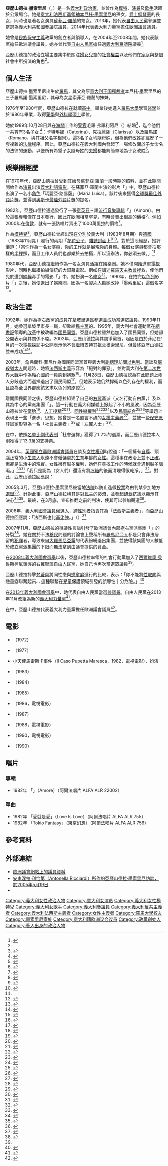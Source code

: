 {{Infobox Officeholder
| honorific-prefix =[[歐洲議會議員|MEP]]
| name = 亞歷山德拉·墨索里尼
| honorific-suffix = 
| image = File:Alessandra Mussolini.jpg
| imagesize = 
| smallimage =
| caption = 2007年攝於[[米蘭|米蘭]]
| constituency_MP     = {{link-it|義大利中部選區|Circoscrizione Italia centrale|義大利中部}}
| parliament          = 歐洲議會
| term_start          = 2014年7月1日
| term_end            =2019年7月2日
| term_start1         = 2004年7月20日
| term_end1           = 2008年4月28日
| majority            =
| office2= [[共和國參議院_(義大利)|義大利共和國參議院]]
| constituency2 = [[坎帕尼亞|坎帕尼亞]]
| term_start2 = 2013年3月21日
| term_end2 = 2014年6月30日
| office3= [[眾議院_(義大利)|義大利眾議院]]
| constituency3 = 19–[[坎帕尼亞|坎帕尼亞]]1區
| term_start3 = 2008年4月29日
| term_end3 = 2013年3月14日
| term_start4 = 1992年4月23日
| term_end4 = 2004年7月19日
| birth_date = {{birth date and age|1962|12|30|df=yes}}
| birth_place = [[義大利|義大利]][[羅馬|羅馬]]
| death_date =
| death_place =
| nationality = 義大利
| party = [[義大利力量黨_(2013年)|義大利力量黨]] {{small|（2013年-）}}
| otherparty = {{link-it|義大利社會運動黨|Movimento Sociale Italiano - Destra Nazionale}}{{small|（1992年-1995年）}}<br>[[國民同盟_(義大利)|國民同盟]]{{small|（1995年-2003年）}}<br>{{link-it|社會行動黨 (義大利)|Azione Sociale|社會行動黨}}{{small|（2003年-2009年）}}<br>[[自由人民黨_(義大利)|自由人民黨]]{{small|（2009年-2013年）}}
| spouse = 毛羅·弗羅利阿尼（{{lang|it|Mauro Floriani}}） （1989年-）
| relations = [[本尼托·墨索里尼|本尼托·墨索里尼]]（祖父）<Br />{{link-it|羅馬諾·墨索里尼|Romano Mussolini}}（父親）<Br />{{link-it|安娜·瑪麗亞·維拉尼·西科隆涅|Maria Scicolone}}（母親）<Br />[[蘇菲亞·羅蘭|蘇菲亞·羅蘭]]（姨母）
| children = 3
| residence =
| alma_mater =
| occupation =
| profession = 女演員、模特、歌手、政治家
| religion = [[羅馬天主教|羅馬天主教]]
| signature =
| website =
| footnotes =
}}

'''亞歷山德拉·墨索里尼'''（{{lang-it|Alessandra Mussolini}}，{{bd|1962年|12月30日||}}）是一名[[義大利|義大利]][[政治家|政治家]]，並曾作為[[模特|模特]]、[[演員|演員]]及[[歌手|歌手]]活躍於公眾場合。她是[[義大利王國_(1861年–1946年)|意大利]][[法西斯黨|法西斯黨]][[Duce|領袖]][[本尼托·墨索里尼|本尼托·墨索里尼]]的孫女，[[爵士樂|爵士]][[鋼琴家|鋼琴家]]{{link-it|羅馬諾·墨索里尼|Romano Mussolini}}的長女，同時也是著名女演員[[蘇菲亞·羅蘭|蘇菲亞·羅蘭]]的甥女。2013年，她代表[[自由人民黨_(義大利)|自由人民黨]]參選並當選為[[共和國參議院_(義大利)|義大利共和國參議院]][[議員|議員]]，2014年代表[[義大利力量黨|義大利力量黨]]擔任[[歐洲議會議員|歐洲議會議員]]。

她曾是[[民族保守主義|民族保守主義]]政黨{{link-it|社會行動黨 (義大利)|Azione Sociale|社會行動黨}}的創立者與領導人。在2004年至2008年間，她代表該黨擔任歐洲議會議員。她亦曾代表[[自由人民黨_(義大利)|自由人民黨]]擔任過[[眾議院_(義大利)|義大利眾議院]]議員<ref name=chamberSite>{{cite news|url=http://www.camera.it/29?shadow_deputato=33830|work=[[眾議院_(義大利)|義大利眾議院]]|title=MUSSOLINI Alessandra - PDL|accessdate=2015年5月11日|archive-url=https://web.archive.org/web/20120308074545/http://www.camera.it/29?shadow_deputato=33830|archive-date=2012年3月8日|dead-url=yes}}</ref>。

亞歷山德拉的政治立場主要集中於關注[[婦女|婦女]][[兒童|兒童]]的[[社會|社會]][[權益|權益]]以及他們在[[家庭|家庭]]與整個社會中所扮演的角色<ref name=Independent/>。

==個人生活==
亞歷山德拉·墨索里尼出生於[[羅馬|羅馬]]，其父為原[[義大利王國_(1861年–1946年)|意大利王国]][[獨裁者|獨裁者]]本尼托·墨索里尼的三子羅馬諾·墨索里尼，其母為女星索菲亞·羅蘭的妹妹{{link-it|安娜·瑪麗亞·維拉尼·西科隆涅|Maria Scicolone}}。

1976年至1980年間，亞歷山德拉在{{link-en|羅馬美國海外學校|American Overseas School of Rome}}就讀[[高中|高中]]。畢業後她進入[[羅馬大學|羅馬大學]]學習[[醫學|醫學]]並於1986年畢業，取得[[藥學|藥學]]與[[外科學|外科學]][[碩士|碩士]]學位。

她於1989年10月28日與在[[海關|海關]]工作的[[警官|警官]]毛羅·弗羅利阿尼（{{lang|it|Mauro Floriani}}）結婚<ref name=NYTimesChronicle>{{cite news|url=http://query.nytimes.com/gst/fullpage.html?res=9F02E7DD1531F936A25752C1A962958260|work=[[紐約時報|紐約時報]]|author=Nadine Brozan|title=CHRONICLE|date=1994年11月15日|accessdate=2015年5月11日}}</ref>，迄今他們一共育有3名子女 <ref>{{cite news|url=http://www.telegraph.co.uk/news/worldnews/europe/italy/10690087/Mussolini-grand-daughters-husband-in-prostitution-probe.html|work=[[每日電訊報|每日電訊報]]|author=Nick Squires|title=Mussolini grand-daughter's husband in prostitution probe|date=2014年3月11日|accessdate=2015年5月11日|archive-date=2020年11月25日|archive-url=https://web.archive.org/web/20201125065453/https://www.telegraph.co.uk/news/worldnews/europe/italy/10690087/Mussolini-grand-daughters-husband-in-prostitution-probe.html|dead-url=no}}</ref>：卡特琳娜（Caterina）、克拉麗薩（Clarissa）以及羅馬諾（Romano，與其祖父名字相同）。這3名子女均[[隨母姓|隨母姓]]，但為他們[[改姓|改姓]]卻經歷了一套複雜的[[法律|法律]]程序。因此，亞歷山德拉在義大利國內發起了一場修改關於子女命名的法律的運動，以便所有希望子女隨母姓的[[夫婦|夫婦]]都能夠簡單地為子女改姓<ref name=Telegraph>{{cite news|url=http://www.telegraph.co.uk/news/uknews/1519934/Mussolini-calls-for-new-naming-law.html|work=[[每日電訊報|每日電訊報]]|author=Malcolm Moore|title=Mussolini calls for new naming law|date=2006年5月31日|accessdate=2015年5月11日|archive-date=2019年10月15日|archive-url=https://web.archive.org/web/20191015183227/https://www.telegraph.co.uk/news/uknews/1519934/Mussolini-calls-for-new-naming-law.html|dead-url=no}}</ref>。

==娛樂圈經歷==
在1970年代，亞歷山德拉曾受到其姨母[[蘇菲亞·羅蘭|蘇菲亞·羅蘭]]一段時期的照料，並在此期間開始作為[[演員|演員]]出演[[義大利語|義大利語]][[電影|電影]]。在蘇菲亞·羅蘭主演的影片「{{link-it|特別的一天|Una giornata particolare}}」中，亞歷山德拉出演了一名小[[角色|角色]]「瑪麗亞·路易薩」（Maria Luisa）。該片後來獲得[[金球獎最佳外語片獎|金球獎最佳外語片獎]]，並得到[[奧斯卡最佳外語片獎|奧斯卡最佳外語片獎]]的提名。

1982年，亞歷山德拉通過{{link-ja|阿爾法唱片公司|アルファレコード}}發行了一張[[義大利語|意]][[英語|英]][[日語|日]]三語[[流行_(音樂類型)|流行音樂]][[專輯|專輯]]「{{link-it|愛 (亞歷山德拉·墨索里尼)|Amore (Alessandra Mussolini)|愛}}」（Amore）。由於這張專輯僅在[[日本|日本]]發行，因此在歐洲相當罕見，有時會賣出很高的價格<ref name=Orrore>{{cite news |url=http://www.orrorea33giri.com/2007/04/alessandra-mussolini-amore-1982.html |work=Orrore a 33 Giri |title=Alessandra Mussolini - Amore (1982 - LP) |date=2007年4月13日 |accessdate=2015年5月11日 |archiveurl=https://web.archive.org/web/20080209003430/http://www.orrorea33giri.com/2007/04/alessandra-mussolini-amore-1982.html |archivedate=2008年2月9日 |deadurl=yes }}</ref>。例如2000年在[[倫敦|倫敦]]，就有一張該唱片賣出了1000萬[[義大利里拉|里拉]]的價格<ref>{{cite news|url=http://archiviostorico.corriere.it/2000/maggio/03/Disco_della_Mussolini_venduto_per_co_0_0005032082.shtml|work=[[晚郵報|晚郵報]]|title=Disco della Mussolini venduto per 10 milioni|date=2000年5月3日|accessdate=2015年5月11日|archive-date=2016年1月1日|archive-url=https://web.archive.org/web/20160101000000/http://archiviostorico.corriere.it/2000/maggio/03/Disco_della_Mussolini_venduto_per_co_0_0005032082.shtml|dead-url=no}}</ref>。

作為[[模特兒|模特兒]]<ref name="BBC20040109">{{cite news|url=http://news.bbc.co.uk/1/hi/world/europe/3382151.stm|work=[[BBC新聞|BBC新聞]]|title=Italy's post-fascists to regroup|date=2004年1月9日|accessdate=2015年5月11日|author=Jan Repa|archive-date=2017年8月17日|archive-url=https://web.archive.org/web/20170817165634/http://news.bbc.co.uk/1/hi/world/europe/3382151.stm|dead-url=no}}</ref>，亞歷山德拉曾經出現在分別於義大利（1983年8月期）與[[德國|德國]]（1983年11月期）發行的兩期「[[花花公子|花花公子]]」[[雜誌|雜誌]][[封面女郎|封面]]上<ref name="PBCoversIT">{{cite news|url=http://www.pbcovers.com/pbcovers.php?c=it&y=1983&cover=it_198308|work=PB封面|title=Playboy Italy [1983]|date=1983年8月|accessdate=2015年5月11日|archive-date=2007年12月25日|archive-url=https://web.archive.org/web/20071225234659/http://www.pbcovers.com/pbcovers.php?c=it&y=1983&cover=it_198308|dead-url=yes}}</ref><ref name="PBCoversDE">{{cite news|url=http://www.pbcovers.com/pbcovers.php?c=de&y=1983&cover=de_198311|work=PB封面|title=Playboy Germany [1983]|date=1983年11月|accessdate=2015年5月11日|archive-date=2019年9月1日|archive-url=https://web.archive.org/web/20190901085249/http://www.pbcovers.com/pbcovers.php?c=de&y=1983&cover=de_198311|dead-url=yes}}</ref>。對於這段經歷，她評價道：「當你作為一名女演員，你的工作就是展現你的身體。每個女演員都會拍那樣的[[半裸|半裸]]照，而且工作人員們也都樂於去拍攝，所以沒辦法，你必須去做。」<ref name="Independent" />

1980年代，亞歷山德拉繼續作為一名女演員活躍在娛樂圈。她不僅開始進軍[[電視|電視]]影片，同時也繼續拍攝傳統的大銀幕電影。例如在講述[[羅馬天主教會|羅馬天主教會]]拯救{{link-it|義大利猶太人|Ebraismo in Italia}}，使他們免於遭到[[納粹|納粹]]毒手的電影「{{link-it|地下阿西西|Assisi Underground}}」中，她扮演一名[[修女|修女]]<ref name="IMDBAssisi">{{cite news|url=http://www.imdb.com/title/tt0088746/|publisher=IMDb|title=The Assisi Underground (1985)|accessdate=2015年5月12日|archive-date=2021年2月10日|archive-url=https://web.archive.org/web/20210210215631/https://www.imdb.com/title/tt0088746/|dead-url=no}}</ref>。1990年，在拍完[[以色列|以色列]]影片「{{link-he|通往艾因哈羅德之路|הדרך לעין חרוד}}」之後，她便退出了娛樂圈，因為一名[[製片人|製片人]]勸她改掉「墨索里尼」這個名字<ref name="Independent">{{cite news|url=http://www.independent.co.uk/news/people/profiles/alessandra-mussolini-politician-in-stilettos-67581.html|work=[[獨立報|獨立報]]|author=Susan Chenery|title=Alessandra Mussolini: Politician in stilettos|date=2004年2月8日|accessdate=2015年5月11日|archive-date=2019年9月14日|archive-url=https://web.archive.org/web/20190914075815/https://www.independent.co.uk/news/people/profiles/alessandra-mussolini-politician-in-stilettos-67581.html|dead-url=no}}</ref>。

==政治生涯==
1992年，她作為[[極右|極右]]政黨{{link-it|義大利社會運動黨|Movimento Sociale Italiano - Destra Nazionale}}的成員在[[拿坡里|拿坡里]][[選區|選區]]參選並成功當選[[眾議員|眾議員]]。1993年11月，她參選拿坡里市長一職，卻敗給[[民主黨_(義大利)|民主黨]]的{{link-it|安東尼奧·巴索利諾|Antonio Bassolino}}。1995年，義大利社會運動黨在[[總書記|總書記]]{{link-it|詹弗蘭科·菲尼|Gianfranco Fini}}領導的[[改革|改革]]中被改編為[[國民同盟_(義大利)|國民同盟]]。亞歷山德拉雖然也加入了國民同盟，但她卻公開表示與其關係不睦。2002年，亞歷山德拉與其競爭黨首，起因是由於菲尼在1月的一次電視採訪中公開表示他不會繼續支持其祖父墨索里尼，但最終亞歷山德拉並未成功<ref name=Telegraph2002>{{cite news|url=http://www.telegraph.co.uk/news/worldnews/europe/italy/1382781/Alessandra-Mussolini-seeks-leadership-of-Italys-far-Right.html|work=[[每日電訊報|每日電訊報]]|author=Bruce Johnston|title=Alessandra Mussolini seeks leadership of Italy's far Right|date=2002年1月26日|accessdate=2015年5月12日|archive-date=2019年10月7日|archive-url=https://web.archive.org/web/20191007131423/https://www.telegraph.co.uk/news/worldnews/europe/italy/1382781/Alessandra-Mussolini-seeks-leadership-of-Italys-far-Right.html|dead-url=no}}</ref><ref>{{cite news|url=http://edition.cnn.com/2002/WORLD/europe/01/25/italy.mussolini/|work=[[CNN|CNN]]|title=Mussolini to challenge party boss|date=2002年1月25日|accessdate=2015年5月12日|archive-date=2021年1月26日|archive-url=https://web.archive.org/web/20210126093225/http://edition.cnn.com/2002/WORLD/europe/01/25/italy.mussolini/|dead-url=no}}</ref>。

2003年，詹弗蘭科·菲尼作為國民同盟黨首與義大利[[副總理|副總理]]訪問[[以色列|以色列]]。當談及[[納粹大屠殺|屠殺猶太人]]問題時，她將[[法西斯主義|法西斯主義]]形容為「絕對的罪惡」，並對義大利在[[第二次世界大戰|第二次世界大戰]]中作為[[軸心國|軸心國]]的一員感到抱歉<ref>{{cite news|url=http://www.repubblica.it/2003/k/sezioni/politica/alemus/alemus/alemus.html|work={{link-it|共和報|La Repubblica}}|title="Pregiudizi sul mio cognome" Alessandra Mussolini lascia An|date=2003年11月27日|accessdate=2015年5月12日|archive-date=2019年7月20日|archive-url=https://web.archive.org/web/20190720014919/http://www.repubblica.it/2003/k/sezioni/politica/alemus/alemus/alemus.html|dead-url=no}}</ref>。11月28日，亞歷山德拉認為在此問題上兩人分歧過大而選擇退出了國民同盟<ref name=NYTimes1996>{{cite news|url=http://query.nytimes.com/gst/fullpage.html?res=9F07E1DC163AF936A25752C1A960958260|work=[[紐約時報|紐約時報]]|title=A Mussolini Quits Rightist Party in Italy|date=1996年11月15日|accessdate=2015年5月12日}}</ref>。但她表示她仍然捍衛以色列存在的權利，而且認為全世界都應該乞求以色列的原諒<ref>{{cite web|url=http://www.haaretz.com/print-edition/news/mussolini-entire-world-should-beg-forgiveness-of-israel-1.106582|work=[[國土報|國土報]]|author=Adi Schwartz|title=Mussolini: Entire world should `beg forgiveness of Israel'|date=2003年11月24日|accessdate=2015年5月12日|archive-date=2015年9月24日|archive-url=https://web.archive.org/web/20150924225144/http://www.haaretz.com/print-edition/news/mussolini-entire-world-should-beg-forgiveness-of-israel-1.106582|dead-url=no}}</ref>。

離開國民同盟之後，亞歷山德拉組建了自己的[[右翼|右翼]]黨派{{link-it|社會行動黨 (義大利)|Azione Sociale|社會行動黨}}（又名行動自由黨，{{lang-it|Libertà di Azione}}）及以其為中心的黨派集團「{{link-it|社會選擇|Alternativa Sociale}}」。這一行動在義大利媒體上掀起了不小的風波，因為亞歷山德拉曾在[[墮胎|墮胎]]<ref>{{cite web|url=http://archiviostorico.corriere.it/1994/agosto/11/Mussolini_macche_omicidio_cosi_criminalizzano_co_0_9408115537.shtml|title=la Mussolini: macche' omicidio cosi' si criminalizzano le donne|work=[[晚郵報|晚郵報]]|date=1994年8月11日|accessdate=2015年5月12日|archive-date=2015年10月25日|archive-url=https://web.archive.org/web/20151025014914/http://archiviostorico.corriere.it/1994/agosto/11/Mussolini_macche_omicidio_cosi_criminalizzano_co_0_9408115537.shtml|dead-url=no}}</ref>、[[人工授精|人工授精]]<ref>{{cite web|url=http://archiviostorico.corriere.it/1997/febbraio/04/Embrioni_Mussolini_Melandri_ancora_polemica_co_0_9702048957.shtml|title=Embrioni, da Mussolini a Melandri e' ancora polemica|work=[[晚郵報|晚郵報]]|date=1997年2月4日|accessdate=2015年5月12日|archive-date=2015年11月6日|archive-url=https://web.archive.org/web/20151106001139/http://archiviostorico.corriere.it/1997/febbraio/04/Embrioni_Mussolini_Melandri_ancora_polemica_co_0_9702048957.shtml|dead-url=no}}</ref><ref>{{cite web|url=http://archiviostorico.corriere.it/2004/febbraio/11/Fecondazione_Parlamento_vara_regole_co_9_040211027.shtml|title=Fecondazione, il Parlamento vara le regole|work=[[晚郵報|晚郵報]]|date=2004年2月11日|accessdate=2015年5月12日|archive-date=2015年12月21日|archive-url=https://web.archive.org/web/20151221223248/http://archiviostorico.corriere.it/2004/febbraio/11/Fecondazione_Parlamento_vara_regole_co_9_040211027.shtml|dead-url=no}}</ref>、[[同性戀權利|同性戀權利]]<ref>{{cite web|url=http://archiviostorico.corriere.it/1995/gennaio/06/Destra_gay_pace_vicina_Alessandra_co_0_9501062501.shtml|title=Destra e gay, pace vicina. Alessandra Mussolini: tra loro ho molti amici|work=[[晚郵報|晚郵報]]|date=1995年1月6日|accessdate=2015年5月12日|archive-date=2015年11月5日|archive-url=https://web.archive.org/web/20151105141114/http://archiviostorico.corriere.it/1995/gennaio/06/Destra_gay_pace_vicina_Alessandra_co_0_9501062501.shtml|dead-url=no}}</ref><ref>{{cite web|url=http://archiviostorico.corriere.it/1996/febbraio/09/Alessandra_per_una_volta_sono_co_8_9602091092.shtml|title=Alessandra: per una volta sono vicina alla sinistra|work=[[晚郵報|晚郵報]]|date=1996年2月9日|accessdate=2015年5月12日|archive-date=2015年11月7日|archive-url=https://web.archive.org/web/20151107203314/http://archiviostorico.corriere.it/1996/febbraio/09/Alessandra_per_una_volta_sono_co_8_9602091092.shtml|dead-url=no}}</ref><ref>{{cite web|url=http://archiviostorico.corriere.it/1997/febbraio/08/Mussolini_piace_gay_mette_imbarazzo_co_0_9702088459.shtml|title=La Mussolini piace ai gay e mette in imbarazzo An|work=[[晚郵報|晚郵報]]|date=1997年2月8日|accessdate=2015年5月12日|archive-date=2015年11月8日|archive-url=https://web.archive.org/web/20151108150313/http://archiviostorico.corriere.it/1997/febbraio/08/Mussolini_piace_gay_mette_imbarazzo_co_0_9702088459.shtml|dead-url=no}}</ref>以及[[民事結合|民事結合]]<ref>{{cite web|url=http://archiviostorico.corriere.it/2003/ottobre/24/Turco_Mussolini_Thelma_Louise_della_co_0_031024128.shtml|title=Turco-Mussolini, Thelma e Louise della politica "Tanta invidia ma andiamo avanti lo stesso"|work=[[晚郵報|晚郵報]]|date=2003年10月24日|accessdate=2015年5月12日|archive-date=2015年10月31日|archive-url=https://web.archive.org/web/20151031112217/http://archiviostorico.corriere.it/2003/ottobre/24/Turco_Mussolini_Thelma_Louise_della_co_0_031024128.shtml|dead-url=no}}</ref><ref>{{cite web|url=http://archiviostorico.corriere.it/2003/ottobre/21/Raddoppiano_coppie_fatto_Polo_contro_co_0_031021030.shtml|title=Raddoppiano le coppie di fatto Polo contro la proposta Mussolini|work=[[晚郵報|晚郵報]]|date=2003年10月21日|accessdate=2015年5月12日|archive-date=2015年11月2日|archive-url=https://web.archive.org/web/20151102064314/http://archiviostorico.corriere.it/2003/ottobre/21/Raddoppiano_coppie_fatto_Polo_contro_co_0_031021030.shtml|dead-url=no}}</ref>等議題上表現出一些「進步」思想。她曾是一名直言不諱的[[女權主義者|女權主義者]]<ref>{{cite web|url=http://archiviostorico.corriere.it/2003/luglio/08/Alessandra_Mussolini_ora_serve_nuovo_co_0_030708057.shtml|title=Alessandra Mussolini: ora serve un nuovo femminismo|work=[[晚郵報|晚郵報]]|date=2003年7月8日|accessdate=2015年5月12日|archive-date=2015年12月19日|archive-url=https://web.archive.org/web/20151219120930/http://archiviostorico.corriere.it/2003/luglio/08/Alessandra_Mussolini_ora_serve_nuovo_co_0_030708057.shtml|dead-url=no}}</ref>，並被一些[[保守派|保守派]][[評論家|評論家]]形容為一名「[[社會主義者|社會主義者]]」<ref>{{cite web|url=http://archiviostorico.corriere.it/1996/maggio/31/Buttafuoco_Mussolini_vattene_con_Ulivo_co_0_96053111728.shtml|title=Buttafuoco: Mussolini, vattene con l' Ulivo Alessandra: triste non sapere dove buttarsi|work=[[晚郵報|晚郵報]]|date=1996年5月31日|accessdate=2015年5月12日|archive-date=2015年10月30日|archive-url=https://web.archive.org/web/20151030162805/http://archiviostorico.corriere.it/1996/maggio/31/Buttafuoco_Mussolini_vattene_con_Ulivo_co_0_96053111728.shtml|dead-url=no}}</ref>或「[[左翼|左翼]]人士」<ref>{{cite web|url=http://archiviostorico.corriere.it/2005/marzo/25/interroga_Alessandra_destra_femminista_co_9_050325040.shtml|title=An s' interroga su Alessandra "E' di destra o femminista?"|work=[[晚郵報|晚郵報]]|date=2005年3月25日|accessdate=2015年5月12日|archive-date=2015年5月18日|archive-url=https://web.archive.org/web/20150518092102/http://archiviostorico.corriere.it/2005/marzo/25/interroga_Alessandra_destra_femminista_co_9_050325040.shtml|dead-url=no}}</ref>。

在{{link-it|2004年歐洲議會議員選舉|Elezioni europee del 2004}}中，依照[[名單比例代表制|名單比例代表制]]「社會選擇」獲得了1.2%的選票，而亞歷山德拉本人則獲得了13.3萬的支持票。

2004年，[[英國獨立黨|英國獨立黨]][[歐洲議會議員|歐洲議會議員]]{{link-en|戈福瑞·布魯姆|Godfrey Bloom}}在談及[[女性權利|女性權利]]時說道：「一個擁有[[自尊|自尊]]、頭腦正常的小[[生意人|生意人]]永遠不會僱傭處於[[生育|生育]]年齡的[[女性|女性]]。這種事在政治上並不[[政治正確|正確]]，但卻是生活中的現實。女性擁有越多權利，她們在尋找工作的時候就會遇到越多阻礙。」<ref>{{cite news|url=http://www.thetimes.co.uk/tto/news/uk/article1926583.ece|title=UKIP man champions a woman's right to clean fridges|author=Jenny Booth|date=2004年7月20日|work=[[泰晤士報|泰晤士報]]|accessdate=2015年5月12日|archive-date=2015年5月18日|archive-url=https://web.archive.org/web/20150518103318/http://www.thetimes.co.uk/tto/news/uk/article1926583.ece|dead-url=no}}</ref><ref>{{cite news|url=http://www.theguardian.com/politics/2004/jul/21/uk.gender|title=Ukip's bloomer over women's rights|author=Martin Wainwright|date=2004年7月21日|work=[[衛報|衛報]]|accessdate=2015年5月12日|archive-date=2019年9月27日|archive-url=https://web.archive.org/web/20190927231955/https://www.theguardian.com/politics/2004/jul/21/uk.gender|dead-url=no}}</ref>「我只是認為（女人們）還沒有將[[冰箱|冰箱]]的後面清理得很乾淨。」<ref>{{cite news|url=http://news.bbc.co.uk/1/hi/uk_politics/3912205.stm|title=UKIP MEP in row over working women|date=2004年7月21日|work=[[BBC|BBC]]|accessdate=2015年5月12日|archive-date=2013年6月1日|archive-url=https://web.archive.org/web/20130601143423/http://news.bbc.co.uk/1/hi/uk_politics/3912205.stm|dead-url=no}}</ref>。對此，亞歷山德拉回應說：{{quote|我知道英國人有一種善於自我[[諷刺|諷刺]]的[[幽默感|幽默感]]，但我來自拿坡里，我可以說在那裡每個女人都懂得如何做飯，如何清理冰箱，甚至如何當一名[[政治家|政治家]]。反過來戈福瑞·布魯姆先生也許根本不懂如何清理冰箱，也不懂如何當一名政治家。<ref>[[義大利語|義大利語]]原文：「{{lang|it|So che gli Inglesi hanno il senso dell’autoironia, ma io sono napoletana e posso dire che noi donne sappiamo cucinare e pulire i frigoriferi e facciamo anche politica, mentre forse Godfrey Bloom non-sa né pulire i frigoriferi, né fare politica.}}」</ref>}}

2005年3月，亞歷山德拉·墨索里尼被當地[[法院|法院]]以防止造假[[投票|投票]]為由判禁參加地方[[選舉|選舉]]<ref>{{cite news|url=http://www.theguardian.com/world/2005/mar/14/italy.johnhooper|title=Alessandra Mussolini barred from election because of faked signatures|author=John Hooper|date=2005年3月14日|work=[[衛報|衛報]]|accessdate=2015年5月12日|archive-date=2021年1月29日|archive-url=https://web.archive.org/web/20210129092501/https://www.theguardian.com/world/2005/mar/14/italy.johnhooper|dead-url=no}}</ref>。針對此事，亞歷山德拉稱其是對[[民主|民主]]的褻瀆，並發起[[絕食|絕食]]抗議以顯示其決心<ref>{{cite news|url=http://www.cbsnews.com/news/hunger-strike-by-mussolini/|title=Hunger Strike By Mussolini|author=Francie Grace|date=2005年3月15日|work=[[CBS新聞|CBS新聞]]|accessdate=2015年5月12日|archive-date=2019年9月30日|archive-url=https://web.archive.org/web/20190930001955/https://www.cbsnews.com/news/hunger-strike-by-mussolini/|dead-url=no}}</ref><ref>{{cite news|url=http://www.telegraph.co.uk/news/1485614/Mussolinis-granddaughter-on-hunger-strike.html|title=Mussolini's granddaughter on hunger strike|date=2005年3月14日|work=[[每日電訊報|每日電訊報]]|accessdate=2015年5月12日|archive-date=2019年10月29日|archive-url=https://web.archive.org/web/20191029094151/https://www.telegraph.co.uk/news/1485614/Mussolinis-granddaughter-on-hunger-strike.html|dead-url=no}}</ref>。最終，在3月底，{{link-it|義大利共和國國務院|Consiglio di Stato della Repubblica Italiana}}宣布推翻之前的判決，使其可以參加競選<ref>{{cite news|url=http://news.bbc.co.uk/2/hi/europe/4401023.stm|title=Q&A: Italy regional elections|author=|date=2005年4月1日|work=[[BBC新聞|BBC新聞]]|accessdate=2015年5月12日|archive-date=2021年1月28日|archive-url=https://web.archive.org/web/20210128190919/http://news.bbc.co.uk/2/hi/europe/4401023.stm|dead-url=no}}</ref>。

2006年，義大利[[國會議員|國會議員]][[候選人|候選人]]，[[跨性別者|跨性別者]]{{link-it|符拉第米爾·露蘇麗雅|Vladimir Luxuria}}指責其為「法西斯主義者」，而亞歷山德拉回應說：「法西斯也比[[基佬|基佬]]強。」（{{lang-it|Meglio fascista che frocio}}）<ref>{{cite news|url=http://www.repubblica.it/2006/c/sezioni/politica/versoelezioni35/muslux/muslux.html|title=Mussolini a Vladimir Luxuria "Meglio fascista che frocio"|date=2006年3月9日|work={{link-it|共和報|La Repubblica}}|accessdate=2015年5月12日|archive-date=2020年11月12日|archive-url=https://web.archive.org/web/20201112020045/https://www.repubblica.it/2006/c/sezioni/politica/versoelezioni35/muslux/muslux.html|dead-url=no}}</ref>

2007年11月，亞歷山德拉的爭議性言論引發了歐洲議會內部極右黨派集團「{{link-fr|認同，傳統，主權|Identité, tradition, souveraineté}}」的分裂<ref>{{cite news|url=http://www.theguardian.com/world/2007/nov/15/eu.thefarright|title=Xenophobia destroys EU's ultra-rightwing MEP group|date=2007年11月15日|work=[[衛報|衛報]]|author=Ian Traynor|accessdate=2015年5月12日|archive-date=2020年11月17日|archive-url=https://web.archive.org/web/20201117012032/https://www.theguardian.com/world/2007/nov/15/eu.thefarright|dead-url=no}}</ref>。她在關於不法[[移民|移民]]問題的討論會上聲稱所有[[羅馬尼亞人|羅馬尼亞人]]都是只會非法居留的[[犯罪|犯罪]]者，導致來自[[大羅馬尼亞黨|大羅馬尼亞黨]]的代表紛紛退出集團，並使得該集團的人數低於成立黨派集團的下限而無法拿到由議會提供的資金。

在[[2008年義大利國會選舉|2008年義大利國會選舉]]以後，亞歷山德拉率領的社會行動黨加入了[[西爾維奧·貝魯斯柯尼|西爾維奧·貝魯斯柯尼]]領導的右翼聯盟[[自由人民黨_(義大利)|自由人民黨]]，她自己也再次當選眾議員<ref name=chamberSite />。

亞歷山德拉抨擊[[梵蒂岡|梵蒂岡]]將同性戀與[[戀童癖|戀童癖]]進行的比較，表示：「你不能將[[性取向|性取向]]與戀童癖聯繫起來... 這種聯繫在[[兒童|兒童]]保護領域引發的誤導性十分危險。」<ref>{{cite news|url=http://www.reuters.com/article/2010/04/14/us-pope-abuse-idUSTRE63D24520100414|title=Vatican under fire for linking gays to pedophilia|work=[[路透社|路透社]]|author=Philip Pullella|date=2010年4月14日|accessdate=2015年5月12日|archive-date=2015年9月24日|archive-url=https://web.archive.org/web/20150924144849/http://www.reuters.com/article/2010/04/14/us-pope-abuse-idUSTRE63D24520100414|dead-url=no}}</ref>

在[[2013年義大利國會選舉|2013年義大利國會選舉]]中，她代表自由人民黨當選[[參議員|參議員]]。自由人民黨在2013年11月改組為新的[[意大利力量黨_(2013年)|義大利力量黨]]<ref>{{cite news |url=http://www.senato.it/leg/17/BGT/Schede/Attsen/00001662.htm |work=[[共和國參議院_(義大利)|義大利共和國參議院]] |title=Alessandra MUSSOLINI - XVII Legislatura |accessdate=2015年5月12日 |deadurl=yes |archiveurl=https://www.webcitation.org/6QV9Hs3z8?url=http://www.senato.it/leg/17/BGT/Schede/Attsen/00001662.htm |archivedate=2014年6月21日 }}</ref>。

在{{link-it|義大利國內的2014年歐洲議會議員選舉|Elezioni europee del 2014 (Italia)}}中，亞歷山德拉代表義大利力量黨擔任歐洲議會議員<ref>{{cite news|url=http://www.theguardian.com/world/2014/may/26/meet-the-new-faces-in-the-european-parliament|work=[[衛報|衛報]]|title=Meet the new faces ready to sweep into the European parliament|author=Remi Adekoya，Helena Smith，Lizzy Davies，Anne Penketh，Philip Oltermann|date=2014年5月26日|accessdate=2015年5月12日|archive-date=2018年2月9日|archive-url=https://web.archive.org/web/20180209021052/https://www.theguardian.com/world/2014/may/26/meet-the-new-faces-in-the-european-parliament|dead-url=no}}</ref>。

==電影==
*{{link-it|白色，紅色與...|Bianco, rosso e...}}（1972）
*{{link-it|特別的一天|Una giornata particolare}}（1977）
*小天使馬雷斯卡事件（Il Caso Pupetta Maresca，1982，電視電影），扮演{{link-it|阿舜塔·馬雷斯卡|Assunta Maresca}}
*{{link-it|計程車司機 (1983年電影)|Il Tassinaro|計程車司機}}（1983）
*{{link-it|金髮女郎 (1984年電影)|Qualcosa di biondo|金髮女郎}}（1984）
*{{link-it|地下阿西西|Assisi Underground}}（1985）
*{{link-it|八月十五節O.K.|Ferragosto OK}}（1986，電視電影）
*{{link-it|我們是硬漢|Noi uomini duri}}（1987）
*{{link-it|勝於勝利|Vincere per vincere}}（1988，電視電影）
*{{link-it|禮拜六，禮拜日與禮拜一|Sabato, domenica e lunedì (film 1990)}}（1990，電視電影）
*{{link-he|通往艾因哈羅德之路|הדרך לעין חרוד}}（1990）

==唱片==
=== 專輯 ===
*1982年 「{{link-it|愛 (亞歷山德拉·墨索里尼)|Amore (Alessandra Mussolini)|愛}}」（Amore）（阿爾法唱片 ALFA ALR 22002）

=== 單曲 ===
*1982年 「愛就是愛」（Love Is Love）（阿爾法唱片 ALFA ALR 755）
*1982年 「Tokio Fantasy」（東京幻想）（阿爾法唱片 ALFA ALR 756）

==參考資料==
{{Reflist|2}}

==外部連結==
{{portal box|人物|義大利|政治}}
* [http://nuovo.camera.it/29?shadow_deputato=33830 歐洲議會網站上的議員資料] {{Wayback|url=http://nuovo.camera.it/29?shadow_deputato=33830 |date=20160506023635 }}
* [http://www.antonellaricciardi.it/interviews.asp?id=28 安東涅拉·利恰第（Antonella Ricciardi）所作的亞歷山德拉·墨索里尼訪談，於2005年5月19日] {{Wayback|url=http://www.antonellaricciardi.it/interviews.asp?id=28 |date=20181003204451 }}
*{{IMDb name|id=0615905}}

{{Authority control}}
{{貝尼托·墨索里尼}}
{{DEFAULTSORT:Mussolini, Alessandra}}
[[Category:義大利女性政治人物|Category:義大利女性政治人物]]
[[Category:意大利女演员|Category:意大利女演员]]
[[Category:義大利女性模特兒|Category:義大利女性模特兒]]
[[Category:義大利女歌手|Category:義大利女歌手]]
[[Category:義大利參議員|Category:義大利參議員]]
[[Category:義大利反共主義者|Category:義大利反共主義者]]
[[Category:義大利法西斯主義者|Category:義大利法西斯主義者]]
[[Category:女性主義者|Category:女性主義者]]
[[Category:羅馬大學校友|Category:羅馬大學校友]]
[[Category:墨索里尼家族|Category:墨索里尼家族]]
[[Category:意大利籍欧洲议会议员|Category:意大利籍欧洲议会议员]]
[[Category:政黨創始人|Category:政黨創始人]]
[[Category:藝人出身的政治人物|Category:藝人出身的政治人物]]